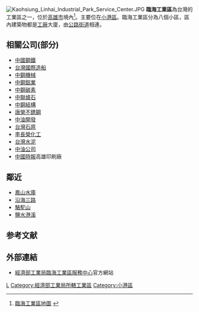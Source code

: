 {{Expand|time=2011-06-22}}
[[File:Kaohsiung_Linhai_Industrial_Park_Service_Center.JPG|thumb]]
'''臨海工業區'''為台灣的工業區之一，位於[[高雄市|高雄市]]境內<ref>[http://www.lin-hai.org.tw/map.htm 臨海工業區地圖] {{webarchive|url=https://web.archive.org/web/20071020154715/http://www.lin-hai.org.tw/map.htm |date=2007-10-20 }}</ref>。主要位在[[小港區|小港區]]。臨海工業區分為八個小區，區內建築物都是[[工廠|工廠]]大廈，由[[公路|公路]][[街道|街道]]相連。

==相關公司(部分)==
* [[中國鋼鐵|中國鋼鐵]]
* [[台灣國際造船|台灣國際造船]]
* [[中鋼機械|中鋼機械]]
* [[中鋼鋁業|中鋼鋁業]]
* [[中鋼碳素|中鋼碳素]]
* [[中聯爐石|中聯爐石]]
* [[中鋼結構|中鋼結構]]
* [[唐榮不銹鋼|唐榮不銹鋼]]
* [[中油開發|中油開發]]
* [[台灣石原|台灣石原]]
* [[李長榮化工|李長榮化工]]
* [[台灣水泥|台灣水泥]]
* [[中油公司|中油公司]]
* [[中國時報|中國時報]]高雄印刷廠

==鄰近==
* [[鳳山水庫|鳳山水庫]]
* [[沿海三路|沿海三路]]
* [[駱駝山|駱駝山]]
* [[鹽水港溪|鹽水港溪]]

==参考文献==
<div class="references-small">
<references />
</div>

==外部連結==
* [https://web.archive.org/web/20090223152824/http://www.moeaidb.gov.tw/iphw/linhai/home/Main.jsp 經濟部工業局臨海工業區服務中心]官方網站

{{經濟小作品}}
[[Category:高雄工業區|L]]
[[Category:經濟部工業局所轄工業區|Category:經濟部工業局所轄工業區]]
[[Category:小港區|Category:小港區]]